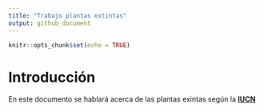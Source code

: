 ```yaml
---
title: "Trabajo plantas extintas"
output: github_document
---
```


```r
knitr::opts_chunk$set(echo = TRUE)
```


# Introducción

En este documento se hablará acerca de las plantas exintas según la [**IUCN**](https://www.iucnredlist.org/)


